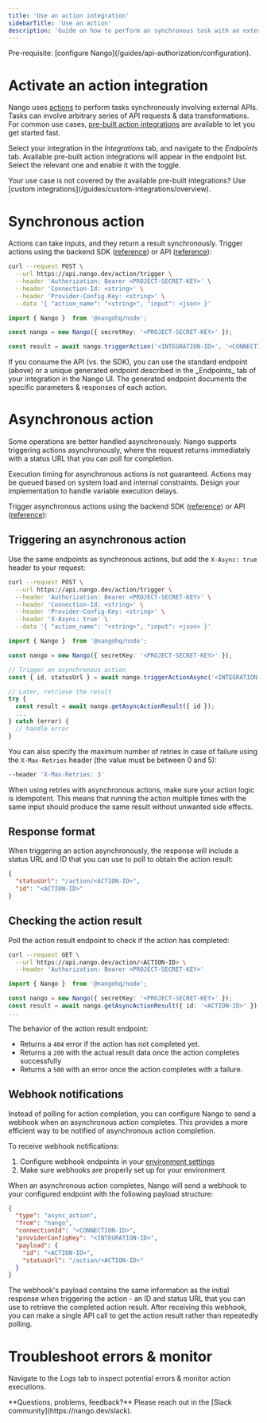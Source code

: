 ```yaml
---
title: 'Use an action integration'
sidebarTitle: 'Use an action'
description: 'Guide on how to perform an synchronous task with an external API using an action integration.'
---
```


<Info>
Pre-requisite: [configure Nango](/guides/api-authorization/configuration).
</Info>

# Activate an action integration

Nango uses [actions](/guides/actions/overview) to perform tasks synchronously involving external APIs. Tasks can involve arbitrary series of API requests & data transformations. For common use cases, [pre-built action integrations](/guides/pre-built-integrations/overview) are available to let you get started fast.

Select your integration in the _Integrations_ tab, and navigate to the _Endpoints_ tab. Available pre-built action integrations will appear in the endpoint list. Select the relevant one and enable it with the toggle.

<Tip>
Your use case is not covered by the available pre-built integrations? Use [custom integrations](/guides/custom-integrations/overview).
</Tip>

# Synchronous action

Actions can take inputs, and they return a result synchronously. Trigger actions using the backend SDK ([reference](/reference/sdks/node#trigger-an-action)) or API ([reference](/reference/api/action/trigger)):

<Tabs>

<Tab title="cURL (standard endpoint)">

```bash
curl --request POST \
  --url https://api.nango.dev/action/trigger \
  --header 'Authorization: Bearer <PROJECT-SECRET-KEY>' \
  --header 'Connection-Id: <string>' \
  --header 'Provider-Config-Key: <string>' \
  --data '{ "action_name": "<string>", "input": <json> }'
```
</Tab>

<Tab title="Node SDK">

```ts
import { Nango }  from '@nangohq/node';

const nango = new Nango({ secretKey: '<PROJECT-SECRET-KEY>' });

const result = await nango.triggerAction('<INTEGRATION-ID>', '<CONNECTION-ID>', '<ACTION-NAME>', jsonInput);
```
</Tab>

</Tabs>

<Tip>
 If you consume the API (vs. the SDK), you can use the standard endpoint (above) or a unique generated endpoint described in the _Endpoints_ tab of your integration in the Nango UI. The generated endpoint documents the specific parameters & responses of each action.
</Tip>

# Asynchronous action

Some operations are better handled asynchronously. Nango supports triggering actions asynchronously, where the request returns immediately with a status URL that you can poll for completion.

<Note>
Execution timing for asynchronous actions is not guaranteed. Actions may be queued based on system load and internal constraints. Design your implementation to handle variable execution delays.
</Note>

Trigger asynchronous actions using the backend SDK ([reference](/reference/sdks/node#trigger-an-action-asynchronously)) or API ([reference](/reference/api/action/trigger)):

## Triggering an asynchronous action

Use the same endpoints as synchronous actions, but add the `X-Async: true` header to your request:

<Tabs>

<Tab title="cURL (standard endpoint)">

```bash
curl --request POST \
  --url https://api.nango.dev/action/trigger \
  --header 'Authorization: Bearer <PROJECT-SECRET-KEY>' \
  --header 'Connection-Id: <string>' \
  --header 'Provider-Config-Key: <string>' \
  --header 'X-Async: true' \
  --data '{ "action_name": "<string>", "input": <json> }'
```
</Tab>

<Tab title="Node SDK">

```ts
import { Nango }  from '@nangohq/node';

const nango = new Nango({ secretKey: '<PROJECT-SECRET-KEY>' });

// Trigger an asynchronous action
const { id, statusUrl } = await nango.triggerActionAsync('<INTEGRATION-ID>', '<CONNECTION-ID>', '<ACTION-NAME>', jsonInput);

// Later, retrieve the result
try {
  const result = await nango.getAsyncActionResult({ id });
  ...
} catch (error) {
  // handle error
}
```
</Tab>

</Tabs>

You can also specify the maximum number of retries in case of failure using the `X-Max-Retries` header (the value must be between 0 and 5):

```bash
--header 'X-Max-Retries: 3'
```

<Warning>
When using retries with asynchronous actions, make sure your action logic is idempotent. This means that running the action multiple times with the same input should produce the same result without unwanted side effects.
</Warning>

## Response format

When triggering an action asynchronously, the response will include a status URL and ID that you can use to poll to obtain the action result:

```json
{
  "statusUrl": "/action/<ACTION-ID>",
  "id": "<ACTION-ID>"
}
```

## Checking the action result

Poll the action result endpoint to check if the action has completed:

<Tabs>

<Tab title="cURL">

```bash
curl --request GET \
  --url https://api.nango.dev/action/<ACTION-ID> \
  --header 'Authorization: Bearer <PROJECT-SECRET-KEY>'
```
</Tab>

<Tab title="Node SDK">

```ts
import { Nango }  from '@nangohq/node';

const nango = new Nango({ secretKey: '<PROJECT-SECRET-KEY>' });
const result = await nango.getAsyncActionResult({ id: '<ACTION-ID>' });
...
```
</Tab>

</Tabs>

The behavior of the action result endpoint:

- Returns a `404` error if the action has not completed yet.
- Returns a `200` with the actual result data once the action completes successfully
- Returns a `500` with an error once the action completes with a failure.

## Webhook notifications

Instead of polling for action completion, you can configure Nango to send a webhook when an asynchronous action completes. This provides a more efficient way to be notified of asynchronous action completion.

To receive webhook notifications:

1. Configure webhook endpoints in your [environment settings](/guides/webhooks/webhooks-from-nango)
2. Make sure webhooks are properly set up for your environment

When an asynchronous action completes, Nango will send a webhook to your configured endpoint with the following payload structure:

```json
{
  "type": "async_action",
  "from": "nango",
  "connectionId": "<CONNECTION-ID>",
  "providerConfigKey": "<INTEGRATION-ID>",
  "payload": {
    "id": "<ACTION-ID>",
    "statusUrl": "/action/<ACTION-ID>"
  }
}
```

The webhook's payload contains the same information as the initial response when triggering the action - an ID and status URL that you can use to retrieve the completed action result. After receiving this webhook, you can make a single API call to get the action result rather than repeatedly polling.

# Troubleshoot errors & monitor

Navigate to the _Logs_ tab to inspect potential errors & monitor action executions.

<Tip>
**Questions, problems, feedback?** Please reach out in the [Slack community](https://nango.dev/slack).
</Tip>
